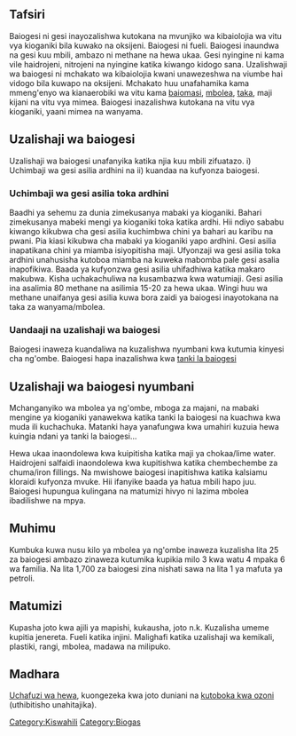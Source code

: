 {{Lang|[[Baiogesi|Kiswahili]] - [[Biogas|English]]}}
==Tafsiri== 
Baiogesi ni gesi inayozalishwa kutokana na mvunjiko wa kibaiolojia wa vitu vya kioganiki bila kuwako na oksijeni. Baiogesi ni fueli. Baiogesi inaundwa na gesi kuu mbili, ambazo ni methane na hewa ukaa. Gesi nyingine ni kama vile haidrojeni, nitrojeni na nyingine katika kiwango kidogo sana. Uzalishwaji wa baiogesi ni mchakato wa kibaiolojia kwani unawezeshwa na viumbe hai vidogo bila kuwapo na oksijeni. Mchakato huu unafahamika kama mmeng'enyo wa kianaerobiki wa vitu kama [[baiomasi]], [[mbolea]], [[taka]], maji kijani na vitu vya mimea. Baiogesi inazalishwa kutokana na vitu vya kioganiki, yaani mimea na wanyama. 

==Uzalishaji wa baiogesi== 
Uzalishaji wa baiogesi unafanyika katika njia kuu mbili zifuatazo. i) Uchimbaji wa gesi asilia ardhini na ii) kuandaa na kufyonza baiogesi. 

===Uchimbaji wa gesi asilia toka ardhini===
Baadhi ya sehemu za dunia zimekusanya mabaki ya kioganiki. Bahari zimekusanya mabeki mengi ya kioganiki toka katika ardhi. Hii ndiyo sababu kiwango kikubwa cha gesi asilia kuchimbwa chini ya bahari au karibu na pwani. Pia kiasi kikubwa cha mabaki ya kioganiki yapo ardhini. Gesi asilia inapatikana chini ya miamba isiyopitisha maji. Ufyonzaji wa gesi asilia toka ardhini unahusisha kutoboa miamba na kuweka mabomba pale gesi asalia inapofikiwa. Baada ya kufyonzwa gesi asilia uhifadhiwa katika makaro makubwa. Kisha uchakachuliwa na kusambazwa kwa watumiaji. Gesi asilia ina asalimia 80 methane na asilimia 15-20 za hewa ukaa. Wingi huu wa methane unaifanya gesi asilia kuwa bora zaidi ya baiogesi inayotokana na taka za wanyama/mbolea. 

===Uandaaji na uzalishaji wa baiogesi=== 
Baiogesi inaweza kuandaliwa na kuzalishwa nyumbani kwa kutumia kinyesi cha ng'ombe. Baiogesi hapa inazalishwa kwa [[tanki la baiogesi]] 

==Uzalishaji wa baiogesi nyumbani== 
Mchanganyiko wa mbolea ya ng'ombe, mboga za majani, na mabaki mengine ya kioganiki yanawekwa katika tanki la baiogesi na kuachwa kwa muda ili kuchachuka. Matanki haya yanafungwa kwa umahiri kuzuia hewa kuingia ndani ya tanki la baiogesi...

Hewa ukaa inaondolewa kwa kuipitisha katika maji ya chokaa/lime water. Haidrojeni salfaidi inaondolewa kwa kupitishwa katika chembechembe za chuma/iron fillings. Na mwishowe baiogesi inapitishwa katika kalsiamu kloraidi kufyonza mvuke. Hii ifanyike baada ya hatua mbili hapo juu. Baiogesi hupungua kulingana na matumizi hivyo ni lazima mbolea ibadilishwe na mpya. 

==Muhimu== 
Kumbuka kuwa nusu kilo ya mbolea ya ng'ombe inaweza kuzalisha lita 25 za baiogesi ambazo zinaweza kutumika kupikia milo 3 kwa watu 4 mpaka 6 wa familia. Na lita 1,700 za baiogesi zina nishati sawa na lita 1 ya mafuta ya petroli. 

==Matumizi== 
Kupasha joto kwa ajili ya mapishi, kukausha, joto n.k. Kuzalisha umeme kupitia jenereta. Fueli katika injini. Malighafi katika uzalishaji wa kemikali, plastiki, rangi, mbolea, madawa na milipuko.

==Madhara== 
[[Uchafuzi wa hewa]], kuongezeka kwa joto duniani na [[kutoboka kwa ozoni]] (uthibitisho unahitajika).

{{kipisi}}
[[Category:Kiswahili]]
[[Category:Biogas]]